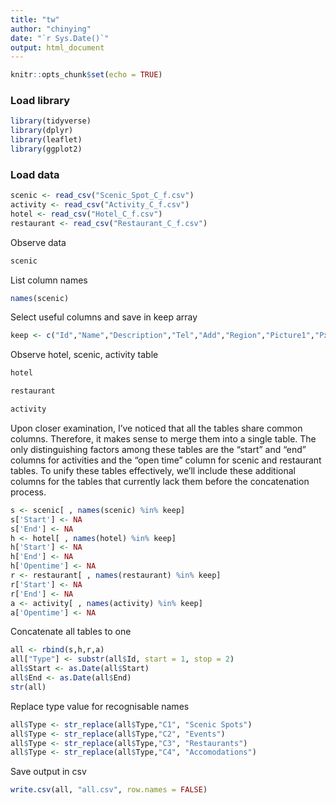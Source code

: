```yaml
---
title: "tw"
author: "chinying"
date: "`r Sys.Date()`"
output: html_document
---
```


```r
knitr::opts_chunk$set(echo = TRUE)
```

### Load library
```r
library(tidyverse)
library(dplyr)
library(leaflet)
library(ggplot2)
```


### Load data
```r
scenic <- read_csv("Scenic_Spot_C_f.csv")
activity <- read_csv("Activity_C_f.csv")
hotel <- read_csv("Hotel_C_f.csv")
restaurant <- read_csv("Restaurant_C_f.csv")
```
Observe data
```r
scenic
```
List column names
```r
names(scenic)
```
Select useful columns and save in keep array
```r
keep <- c("Id","Name","Description","Tel","Add","Region","Picture1","Px","Py","Website","Opentime","Start","End")
```

Observe hotel, scenic, activity table
```r
hotel
```
```r
restaurant
```
```r
activity
```
Upon closer examination, I've noticed that all the tables share common columns. Therefore, it makes sense to merge them into a single table. The only distinguishing factors among these tables are the "start" and "end" columns for activities and the "open time" column for scenic and restaurant tables. To unify these tables effectively, we'll include these additional columns for the tables that currently lack them before the concatenation process.

```r
s <- scenic[ , names(scenic) %in% keep]
s['Start'] <- NA
s['End'] <- NA
h <- hotel[ , names(hotel) %in% keep]
h['Start'] <- NA
h['End'] <- NA
h['Opentime'] <- NA
r <- restaurant[ , names(restaurant) %in% keep]
r['Start'] <- NA
r['End'] <- NA
a <- activity[ , names(activity) %in% keep]
a['Opentime'] <- NA
```

Concatenate all tables to one
```r
all <- rbind(s,h,r,a)
all["Type"] <- substr(all$Id, start = 1, stop = 2)
all$Start <- as.Date(all$Start)
all$End <- as.Date(all$End)
str(all)
```
Replace type value for recognisable names
```r
all$Type <- str_replace(all$Type,"C1", "Scenic Spots")
all$Type <- str_replace(all$Type,"C2", "Events")
all$Type <- str_replace(all$Type,"C3", "Restaurants")
all$Type <- str_replace(all$Type,"C4", "Accomodations")
```

Save output in csv
```r
write.csv(all, "all.csv", row.names = FALSE)
```




